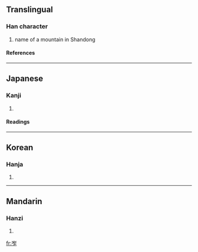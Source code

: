 ==Translingual==
===Han character===
{{Han char|rn=46|rad=山|as=05|sn=8|four=2281<sub>1</sub>|canj=山人尸 (UOS)}}
# name of a mountain in Shandong
====References====
{{Han ref|kx=0308.340|dkj=07957|dj=0608.200|hdz=10767.100|uh=5C9D|ud=23709|bh=CC68|bd=52328}}
----
==Japanese==
===Kanji===
{{ja-kanji|grade=|rs=山05}}
# {{defn|Japanese}} 
====Readings====
{{ja-readings|on=[[さく]] (saku), [[しゃく]] (shaku), [[ざく]] (zaku)|kun=}}
----
==Korean==
===Hanja===
{{ko-hanja|hangeul=작|rv=jak|mr=chak}}
# {{defn|Korean}}
----
==Mandarin==
===Hanzi===
{{cmn-hanzi|pin=[[zuò]] ([[zuo4]])|wg=tso<sup>4</sup>}}
# {{defn|Mandarin}}

[[fr:岝]]